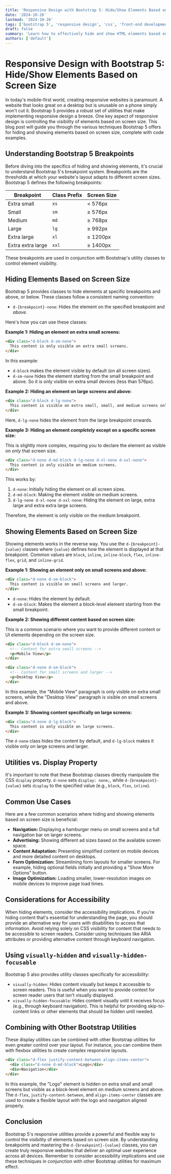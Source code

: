 ```yaml
---
title: 'Responsive Design with Bootstrap 5: Hide/Show Elements Based on Screen Size'
date: '2024-10-26'
lastmod: '2024-10-26'
tags: ['bootstrap 5', 'responsive design', 'css', 'front-end development', 'mobile-first', 'screen size', 'hide', 'show', 'visibility', 'breakpoint']
draft: false
summary: 'Learn how to effectively hide and show HTML elements based on screen size using Bootstrap 5 responsive utilities. Master the techniques for creating a truly mobile-first, adaptive website that delivers an optimal user experience across all devices.'
authors: ['default']
---
```


# Responsive Design with Bootstrap 5: Hide/Show Elements Based on Screen Size

In today's mobile-first world, creating responsive websites is paramount. A website that looks great on a desktop but is unusable on a phone simply won't cut it. Bootstrap 5 provides a robust set of utilities that make implementing responsive design a breeze.  One key aspect of responsive design is controlling the visibility of elements based on screen size. This blog post will guide you through the various techniques Bootstrap 5 offers for hiding and showing elements based on screen size, complete with code examples.

## Understanding Bootstrap 5 Breakpoints

Before diving into the specifics of hiding and showing elements, it's crucial to understand Bootstrap 5's breakpoint system. Breakpoints are the thresholds at which your website's layout adapts to different screen sizes. Bootstrap 5 defines the following breakpoints:

| Breakpoint  | Class Prefix | Screen Size  |
|--------------|----------------|--------------|
| Extra small | `xs`           | < 576px      |
| Small       | `sm`           | ≥ 576px      |
| Medium      | `md`           | ≥ 768px      |
| Large       | `lg`           | ≥ 992px      |
| Extra large | `xl`           | ≥ 1200px     |
| Extra extra large | `xxl`          | ≥ 1400px     |

These breakpoints are used in conjunction with Bootstrap's utility classes to control element visibility.

## Hiding Elements Based on Screen Size

Bootstrap 5 provides classes to hide elements at specific breakpoints and above, or below. These classes follow a consistent naming convention:

*   `d-{breakpoint}-none`:  Hides the element on the specified breakpoint and *above*.

Here's how you can use these classes:

**Example 1: Hiding an element on extra small screens:**

```html
<div class="d-block d-sm-none">
  This content is only visible on extra small screens.
</div>
```

In this example:

*   `d-block` makes the element visible by default (on all screen sizes).
*   `d-sm-none` hides the element starting from the small breakpoint and above.  So it is only visible on extra small devices (less than 576px).

**Example 2: Hiding an element on large screens and above:**

```html
<div class="d-block d-lg-none">
  This content is visible on extra small, small, and medium screens only.
</div>
```

Here, `d-lg-none` hides the element from the large breakpoint onwards.

**Example 3: Hiding an element *completely* except on a specific screen size:**

This is slightly more complex, requiring you to declare the element as visible on *only* that screen size.

```html
<div class="d-none d-md-block d-lg-none d-xl-none d-xxl-none">
  This content is only visible on medium screens.
</div>
```

This works by:

1.  `d-none`: Initially hiding the element on all screen sizes.
2.  `d-md-block`: Making the element visible on medium screens.
3.  `d-lg-none d-xl-none d-xxl-none`: Hiding the element on large, extra large and extra extra large screens.

Therefore, the element is only visible on the medium breakpoint.

## Showing Elements Based on Screen Size

Showing elements works in the reverse way.  You use the `d-{breakpoint}-{value}` classes where `{value}` defines how the element is displayed at that breakpoint.  Common values are `block`, `inline`, `inline-block`, `flex`, `inline-flex`, `grid`, and `inline-grid`.

**Example 1: Showing an element only on small screens and above:**

```html
<div class="d-none d-sm-block">
  This content is visible on small screens and larger.
</div>
```

*   `d-none`: Hides the element by default.
*   `d-sm-block`: Makes the element a block-level element starting from the small breakpoint.

**Example 2: Showing different content based on screen size:**

This is a common scenario where you want to provide different content or UI elements depending on the screen size.

```html
<div class="d-block d-sm-none">
  <!-- Content for extra small screens -->
  <p>Mobile View</p>
</div>

<div class="d-none d-sm-block">
  <!-- Content for small screens and larger -->
  <p>Desktop View</p>
</div>
```

In this example, the "Mobile View" paragraph is only visible on extra small screens, while the "Desktop View" paragraph is visible on small screens and above.

**Example 3: Showing content specifically on large screens:**

```html
<div class="d-none d-lg-block">
  This content is only visible on large screens.
</div>
```

The `d-none` class hides the content by default, and `d-lg-block` makes it visible only on large screens and larger.

##  Utilities vs. Display Property

It's important to note that these Bootstrap classes directly manipulate the CSS `display` property.  `d-none` sets `display: none;`, while `d-{breakpoint}-{value}` sets `display` to the specified value (e.g., `block`, `flex`, `inline`).

## Common Use Cases

Here are a few common scenarios where hiding and showing elements based on screen size is beneficial:

*   **Navigation:** Displaying a hamburger menu on small screens and a full navigation bar on larger screens.
*   **Advertising:** Showing different ad sizes based on the available screen space.
*   **Content Adaptation:**  Presenting simplified content on mobile devices and more detailed content on desktops.
*   **Form Optimization:**  Streamlining form layouts for smaller screens.  For example, hiding optional fields initially and providing a "Show More Options" button.
*   **Image Optimization:** Loading smaller, lower-resolution images on mobile devices to improve page load times.

## Considerations for Accessibility

When hiding elements, consider the accessibility implications.  If you're hiding content that's essential for understanding the page, you should provide an alternative way for users with disabilities to access that information.  Avoid relying solely on CSS visibility for content that needs to be accessible to screen readers.  Consider using techniques like ARIA attributes or providing alternative content through keyboard navigation.

## Using `visually-hidden` and `visually-hidden-focusable`

Bootstrap 5 also provides utility classes specifically for accessibility:

*   `visually-hidden`:  Hides content visually but keeps it accessible to screen readers.  This is useful when you want to provide context for screen reader users that isn't visually displayed.
*   `visually-hidden-focusable`:  Hides content visually until it receives focus (e.g., through keyboard navigation).  This is helpful for providing skip-to-content links or other elements that should be hidden until needed.

## Combining with Other Bootstrap Utilities

These display utilities can be combined with other Bootstrap utilities for even greater control over your layout. For instance, you can combine them with flexbox utilities to create complex responsive layouts.

```html
<div class="d-flex justify-content-between align-items-center">
  <div class="d-none d-md-block">Logo</div>
  <div>Navigation</div>
</div>
```

In this example, the "Logo" element is hidden on extra small and small screens but visible as a block-level element on medium screens and above. The `d-flex`, `justify-content-between`, and `align-items-center` classes are used to create a flexible layout with the logo and navigation aligned properly.

## Conclusion

Bootstrap 5's responsive utilities provide a powerful and flexible way to control the visibility of elements based on screen size. By understanding breakpoints and mastering the `d-{breakpoint}-{value}` classes, you can create truly responsive websites that deliver an optimal user experience across all devices. Remember to consider accessibility implications and use these techniques in conjunction with other Bootstrap utilities for maximum effect.